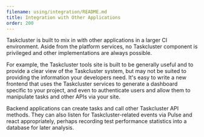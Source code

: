 ```yaml
---
filename: using/integration/README.md
title: Integration with Other Applications
order: 200
---
```


Taskcluster is built to mix in with other applications in a larger CI
environment. Aside from the platform services, no Taskcluster component is
privileged and other implementations are always possible.

For example, the Taskcluster tools site is built to be generally useful and to
provide a clear view of the Taskcluster system, but may not be suited to
providing the information your developers need. It's easy to write a new
frontend that uses the Taskcluster services to generate a dashboard specific to
your project, and even to authenticate users and allow them to manipulate tasks
and other APIs via your site.

Backend applications can create tasks and call other Taskcluster API methods.
They can also listen for Taskcluster-related events via Pulse and react
appropriately, perhaps recording test performance statistics into a database
for later analysis.
